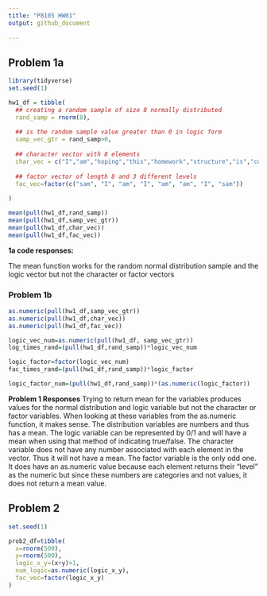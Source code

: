```yaml
---
title: "P8105 HW01"
output: github_document
   
---
```


## Problem 1a

```r

library(tidyverse)
set.seed(1)

hw1_df = tibble(
  ## creating a random sample of size 8 normally distributed
  rand_samp = rnorm(8), 
  
  ## is the random sample value greater than 0 in logic form
  samp_vec_gtr = rand_samp>0,  
  
  ## character vector with 8 elements
  char_vec = c("I","am","hoping","this","homework","structure","is","correct"), 
  
  ## factor vector of length 8 and 3 different levels
  fac_vec=factor(c("sam", "I", "am", "I", "am", "am", "I", "sam"))
  
)

mean(pull(hw1_df,rand_samp))
mean(pull(hw1_df,samp_vec_gtr))
mean(pull(hw1_df,char_vec))
mean(pull(hw1_df,fac_vec))
```

**1a code responses:**

The mean function works for the random normal distribution sample and the logic vector but not the character or factor vectors

### **Problem 1b**

```r
as.numeric(pull(hw1_df,samp_vec_gtr))
as.numeric(pull(hw1_df,char_vec))
as.numeric(pull(hw1_df,fac_vec))
```

```r
logic_vec_num=as.numeric(pull(hw1_df, samp_vec_gtr))
log_times_rand=(pull(hw1_df,rand_samp))*logic_vec_num

logic_factor=factor(logic_vec_num)
fac_times_rand=(pull(hw1_df,rand_samp))*logic_factor

logic_factor_num=(pull(hw1_df,rand_samp))*(as.numeric(logic_factor))


```

**Problem 1 Responses**
Trying to return mean for the variables produces values for the normal distribution and logic variable but not the character or factor variables. When looking at these variables from the as.numeric function, it makes sense. The distribution variables are numbers and thus has a mean. The logic variable can be represented by 0/1 and will have a mean when using that method of indicating true/false. The character variable does not have any number associated with each element in the vector. Thus it will not have a mean. The factor variable is the only odd one. It does have an as.numeric value because each element returns their "level" as the numeric but since these numbers are categories and not values, it does not return a mean value.


## Problem 2
```r
set.seed(1)

prob2_df=tibble(
  x=rnorm(500),
  y=rnorm(500),
  logic_x_y=(x+y)>1,
  num_logic=as.numeric(logic_x_y),
  fac_vec=factor(logic_x_y)
)
```






